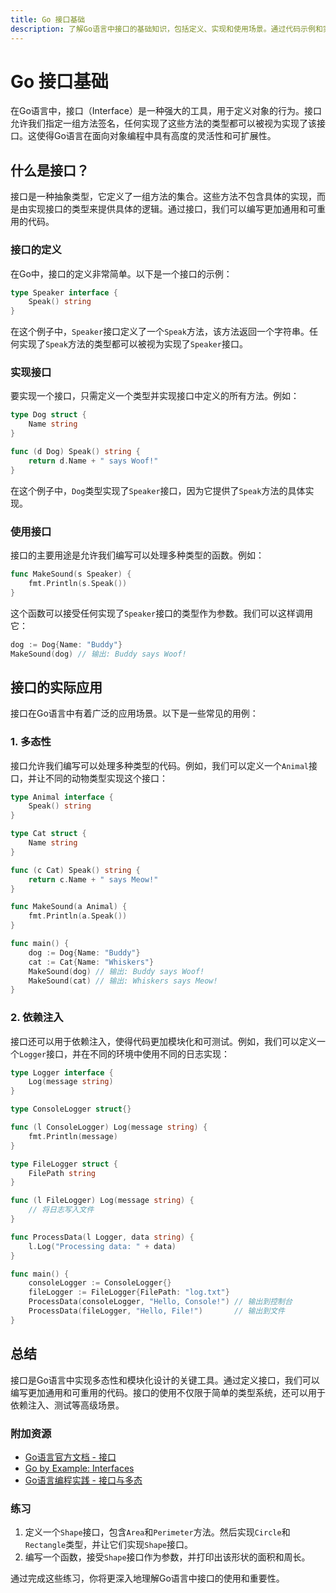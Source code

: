 ```yaml
---
title: Go 接口基础
description: 了解Go语言中接口的基础知识，包括定义、实现和使用场景。通过代码示例和实际案例，掌握接口在Go面向对象编程中的重要性。
---
```


# Go 接口基础

在Go语言中，接口（Interface）是一种强大的工具，用于定义对象的行为。接口允许我们指定一组方法签名，任何实现了这些方法的类型都可以被视为实现了该接口。这使得Go语言在面向对象编程中具有高度的灵活性和可扩展性。

## 什么是接口？

接口是一种抽象类型，它定义了一组方法的集合。这些方法不包含具体的实现，而是由实现接口的类型来提供具体的逻辑。通过接口，我们可以编写更加通用和可重用的代码。

### 接口的定义

在Go中，接口的定义非常简单。以下是一个接口的示例：

```go
type Speaker interface {
    Speak() string
}
```

在这个例子中，`Speaker`接口定义了一个`Speak`方法，该方法返回一个字符串。任何实现了`Speak`方法的类型都可以被视为实现了`Speaker`接口。

### 实现接口

要实现一个接口，只需定义一个类型并实现接口中定义的所有方法。例如：

```go
type Dog struct {
    Name string
}

func (d Dog) Speak() string {
    return d.Name + " says Woof!"
}
```

在这个例子中，`Dog`类型实现了`Speaker`接口，因为它提供了`Speak`方法的具体实现。

### 使用接口

接口的主要用途是允许我们编写可以处理多种类型的函数。例如：

```go
func MakeSound(s Speaker) {
    fmt.Println(s.Speak())
}
```

这个函数可以接受任何实现了`Speaker`接口的类型作为参数。我们可以这样调用它：

```go
dog := Dog{Name: "Buddy"}
MakeSound(dog) // 输出: Buddy says Woof!
```

## 接口的实际应用

接口在Go语言中有着广泛的应用场景。以下是一些常见的用例：

### 1. 多态性

接口允许我们编写可以处理多种类型的代码。例如，我们可以定义一个`Animal`接口，并让不同的动物类型实现这个接口：

```go
type Animal interface {
    Speak() string
}

type Cat struct {
    Name string
}

func (c Cat) Speak() string {
    return c.Name + " says Meow!"
}

func MakeSound(a Animal) {
    fmt.Println(a.Speak())
}

func main() {
    dog := Dog{Name: "Buddy"}
    cat := Cat{Name: "Whiskers"}
    MakeSound(dog) // 输出: Buddy says Woof!
    MakeSound(cat) // 输出: Whiskers says Meow!
}
```

### 2. 依赖注入

接口还可以用于依赖注入，使得代码更加模块化和可测试。例如，我们可以定义一个`Logger`接口，并在不同的环境中使用不同的日志实现：

```go
type Logger interface {
    Log(message string)
}

type ConsoleLogger struct{}

func (l ConsoleLogger) Log(message string) {
    fmt.Println(message)
}

type FileLogger struct {
    FilePath string
}

func (l FileLogger) Log(message string) {
    // 将日志写入文件
}

func ProcessData(l Logger, data string) {
    l.Log("Processing data: " + data)
}

func main() {
    consoleLogger := ConsoleLogger{}
    fileLogger := FileLogger{FilePath: "log.txt"}
    ProcessData(consoleLogger, "Hello, Console!") // 输出到控制台
    ProcessData(fileLogger, "Hello, File!")       // 输出到文件
}
```

## 总结

接口是Go语言中实现多态性和模块化设计的关键工具。通过定义接口，我们可以编写更加通用和可重用的代码。接口的使用不仅限于简单的类型系统，还可以用于依赖注入、测试等高级场景。

### 附加资源

- [Go语言官方文档 - 接口](https://golang.org/doc/effective_go#interfaces)
- [Go by Example: Interfaces](https://gobyexample.com/interfaces)
- [Go语言编程实践 - 接口与多态](https://github.com/astaxie/build-web-application-with-golang/blob/master/zh/02.6.md)

### 练习

1. 定义一个`Shape`接口，包含`Area`和`Perimeter`方法。然后实现`Circle`和`Rectangle`类型，并让它们实现`Shape`接口。
2. 编写一个函数，接受`Shape`接口作为参数，并打印出该形状的面积和周长。

通过完成这些练习，你将更深入地理解Go语言中接口的使用和重要性。